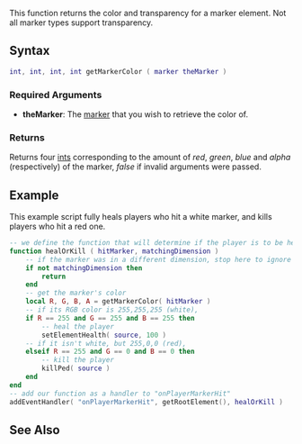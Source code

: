 
{{Server client function}}
This function returns the color and transparency for a marker element. Not all marker types support transparency.

==Syntax==
<syntaxhighlight lang="lua">
int, int, int, int getMarkerColor ( marker theMarker )
</syntaxhighlight>
{{OOP||[[/Marker.md|Marker]]:getColor||setMarkerColor}}
===Required Arguments===
*'''theMarker''': The [[/marker.md|marker]] that you wish to retrieve the color of.

===Returns===
Returns four [[/int.md|int]]s corresponding to the amount of ''red'', ''green'', ''blue'' and ''alpha'' (respectively) of the marker, ''false'' if invalid arguments were passed.

==Example==
<section name="Serverside example" class="server" show="true">
This example script fully heals players who hit a white marker, and kills players who hit a red one.
<syntaxhighlight lang="lua">
-- we define the function that will determine if the player is to be healed or killed
function healOrKill ( hitMarker, matchingDimension )
	-- if the marker was in a different dimension, stop here to ignore the event
	if not matchingDimension then
		return
	end
	-- get the marker's color
	local R, G, B, A = getMarkerColor( hitMarker )
	-- if its RGB color is 255,255,255 (white),
	if R == 255 and G == 255 and B == 255 then
		-- heal the player
		setElementHealth( source, 100 )
	-- if it isn't white, but 255,0,0 (red),
	elseif R == 255 and G == 0 and B == 0 then
		-- kill the player
		killPed( source )
	end
end
-- add our function as a handler to "onPlayerMarkerHit"
addEventHandler( "onPlayerMarkerHit", getRootElement(), healOrKill )
</syntaxhighlight>
</section>

==See Also==
{{Marker functions}}